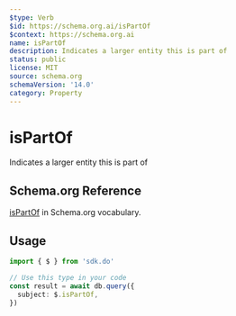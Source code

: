 ```yaml
---
$type: Verb
$id: https://schema.org.ai/isPartOf
$context: https://schema.org.ai
name: isPartOf
description: Indicates a larger entity this is part of
status: public
license: MIT
source: schema.org
schemaVersion: '14.0'
category: Property
---
```


# isPartOf

Indicates a larger entity this is part of

## Schema.org Reference

[isPartOf](https://schema.org/isPartOf) in Schema.org vocabulary.

## Usage

```typescript
import { $ } from 'sdk.do'

// Use this type in your code
const result = await db.query({
  subject: $.isPartOf,
})
```
